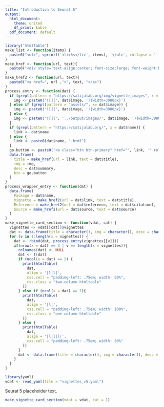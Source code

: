 ```yaml
---
title: "Introduction to Seurat 5"
output:
  html_document:
    theme: united
    df_print: kable
  pdf_document: default
---
```


```r
library('htmlTable')
make_list <- function(items) {
  paste0("<ul>", sprintf('<li>%s</li>', items), '</ul>', collapse = '')
}
make_href <- function(url, text){
  paste0("<div style='text-align:center; font-size:large; font-weight:bold'><a href=", url ,">", text, "</a></div>")
}
make_href2 <- function(url, text){
  paste0("<a href=", url ,">", text, "</a>")
}
process_entry <- function(dat) {
  if (grepl(pattern = "https://satijalab.org/img/vignette_images", x = dat$image)) {
    img <- paste0('![](', dat$image, '){width=3000px}')
  } else if (grepl(pattern = "assets/", x= dat$image)) {
    img <- paste0('![](', dat$image, '){width=3000px}') 
  } else {
    img <- paste0('![](', '../output/images/', dat$image, '){width=3000px}')
  }
  if (grepl(pattern = "https://satijalab.org/", x = dat$name)) {
    link <- dat$name
  } else {
    link <- paste0(dat$name, ".html")
  }
  go.button <- paste0('<a class="btn btn-primary" href="', link, '" role="button" style="width:100%">GO</a>')
  data.frame(
    title = make_href(url = link, text = dat$title),
    img = img,
    desc = dat$summary,
    btn = go.button
  )
}
process_wrapper_entry <- function(dat) {
  data.frame(
    Package = dat$name,
    Vignette = make_href2(url = dat$link, text = dat$title),
    Reference = make_href2(url = dat$reference, text = dat$citation),
    Source = make_href2(url = dat$source, text = dat$source)
  )
}
make_vignette_card_section <- function(vdat, cat) {
  vignettes <- vdat[[cat]]$vignettes
  dat <- data.frame(title = character(), img = character(), desc = character())
  for (v in 1:length(x = vignettes)) {
    dat <- rbind(dat, process_entry(vignettes[[v]]))
    if(nrow(x = dat) == 3 | v == length(x = vignettes)){
      colnames(dat) <- NULL
      dat <- t(dat)
      if (ncol(x = dat) == 2) {
        print(htmlTable(
          dat, 
          align = '|l|l|', 
          css.cell = "padding-left: .75em; width: 50%", 
          css.class = "two-column-htmltable"
        ))
      } else if (ncol(x = dat) == 1){
        print(htmlTable(
          dat, 
          align = '|l|', 
          css.cell = "padding-left: .75em; width: 100%", 
          css.class = "one-column-htmltable"
        ))
      } else {
        print(htmlTable(
          dat, 
          align = '|l|l|l|', 
          css.cell = "padding-left: .75em; width: 30%"
        ))
      }
      dat <- data.frame(title = character(), img = character(), desc = character())
    }
  }
}
```

```r
library(yaml)
vdat <- read_yaml(file = "vignettes_v5.yaml")
```

```{=html}
<style>
.two-column-htmltable {
  width: 66.666%;
}
.one-column-htmltable {
  width: 33.333%;
}

</style>
```

Seurat 5 placeholder text.

```r
make_vignette_card_section(vdat = vdat, cat = 1)
```
